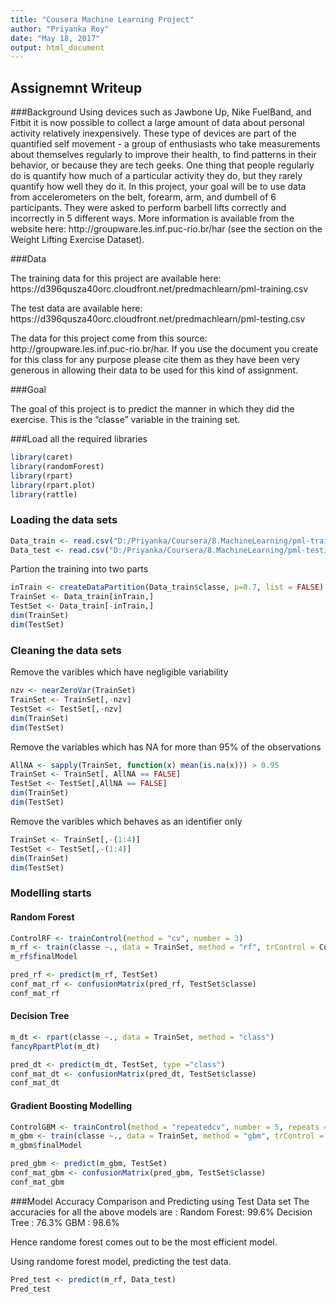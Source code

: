 ---
title: "Cousera Machine Learning Project"
author: "Priyanka Roy"
date: "May 18, 2017"
output: html_document
---
## Assignemnt Writeup
###Background
Using devices such as Jawbone Up, Nike FuelBand, and Fitbit it is now possible to collect a large amount of data about personal activity relatively inexpensively. These type of devices are part of the quantified self movement - a group of enthusiasts who take measurements about themselves regularly to improve their health, to find patterns in their behavior, or because they are tech geeks. One thing that people regularly do is quantify how much of a particular activity they do, but they rarely quantify how well they do it. In this project, your goal will be to use data from accelerometers on the belt, forearm, arm, and dumbell of 6 participants. They were asked to perform barbell lifts correctly and incorrectly in 5 different ways. More information is available from the website here: http://groupware.les.inf.puc-rio.br/har (see the section on the Weight Lifting Exercise Dataset).

###Data

The training data for this project are available here: https://d396qusza40orc.cloudfront.net/predmachlearn/pml-training.csv

The test data are available here: https://d396qusza40orc.cloudfront.net/predmachlearn/pml-testing.csv

The data for this project come from this source: http://groupware.les.inf.puc-rio.br/har. If you use the document you create for this class for any purpose please cite them as they have been very generous in allowing their data to be used for this kind of assignment.

###Goal

The goal of this project is to predict the manner in which they did the exercise. This is the "classe" variable in the training set. 

###Load all the required libraries
```{r}
library(caret)
library(randomForest)
library(rpart)
library(rpart.plot)
library(rattle)
```

### Loading the data sets
```{r}
Data_train <- read.csv("D:/Priyanka/Coursera/8.MachineLearning/pml-training.csv")
Data_test <- read.csv("D:/Priyanka/Coursera/8.MachineLearning/pml-testing.csv")
```

Partion the training into two parts 
```{r, , echo=TRUE, cache= TRUE}
inTrain <- createDataPartition(Data_train$classe, p=0.7, list = FALSE)
TrainSet <- Data_train[inTrain,]
TestSet <- Data_train[-inTrain,]
dim(TrainSet)
dim(TestSet)
```

### Cleaning the data sets

Remove the varibles which have negligible variability 
```{r}
nzv <- nearZeroVar(TrainSet)
TrainSet <- TrainSet[,-nzv]
TestSet <- TestSet[,-nzv]
dim(TrainSet)
dim(TestSet)
```

Remove the variables which has NA for more than 95% of the observations
```{r}
AllNA <- sapply(TrainSet, function(x) mean(is.na(x))) > 0.95
TrainSet <- TrainSet[, AllNA == FALSE]
TestSet <- TestSet[,AllNA == FALSE]
dim(TrainSet)
dim(TestSet)
```

Remove the varibles which behaves as an identifier only
```{r}
TrainSet <- TrainSet[,-(1:4)]
TestSet <- TestSet[,-(1:4)]
dim(TrainSet)
dim(TestSet)
```

### Modelling starts

#### Random Forest
```{r, echo=TRUE, cache= TRUE}
ControlRF <- trainControl(method = "cv", number = 3)
m_rf <- train(classe ~., data = TrainSet, method = "rf", trControl = ControlRF)
m_rf$finalModel

pred_rf <- predict(m_rf, TestSet)
conf_mat_rf <- confusionMatrix(pred_rf, TestSet$classe)
conf_mat_rf
```

#### Decision Tree
```{r, echo=TRUE, cache= TRUE}
m_dt <- rpart(classe ~., data = TrainSet, method = "class")
fancyRpartPlot(m_dt)

pred_dt <- predict(m_dt, TestSet, type ="class")
conf_mat_dt <- confusionMatrix(pred_dt, TestSet$classe)
conf_mat_dt
```

#### Gradient Boosting Modelling
```{r, echo=TRUE, cache= TRUE}
ControlGBM <- trainControl(method = "repeatedcv", number = 5, repeats = 2)
m_gbm <- train(classe ~., data = TrainSet, method = "gbm", trControl = ControlGBM)
m_gbm$finalModel

pred_gbm <- predict(m_gbm, TestSet)
conf_mat_gbm <- confusionMatrix(pred_gbm, TestSet$classe)
conf_mat_gbm
```

###Model Accuracy Comparison and Predicting using Test Data set
The accuracies for all the above models are :
Random Forest: 99.6%
Decision Tree : 76.3%
GBM : 98.6%

Hence randome forest comes out to be the most efficient model.

Using randome forest model, predicting the test data.
```{r}
Pred_test <- predict(m_rf, Data_test)
Pred_test
```

